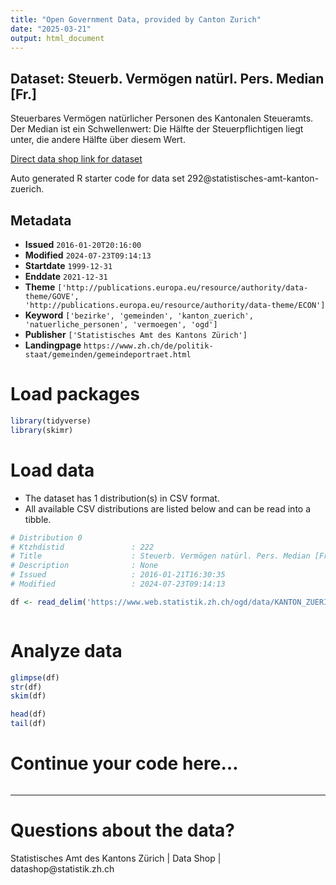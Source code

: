 ```yaml
---
title: "Open Government Data, provided by Canton Zurich"
date: "2025-03-21"
output: html_document
---
```


## Dataset: Steuerb. Vermögen natürl. Pers. Median [Fr.]

Steuerbares Vermögen natürlicher Personen des Kantonalen Steueramts. Der Median ist ein Schwellenwert: Die Hälfte der Steuerpflichtigen liegt unter, die andere Hälfte über diesem Wert.

[Direct data shop link for dataset](https://www.zh.ch/de/politik-staat/statistik-daten/datenkatalog.html#/datasets/292@statistisches-amt-kanton-zuerich)

Auto generated R starter code for data set 292@statistisches-amt-kanton-zuerich.

## Metadata

- **Issued** `2016-01-20T20:16:00`
- **Modified** `2024-07-23T09:14:13`
- **Startdate** `1999-12-31`
- **Enddate** `2021-12-31`
- **Theme** `['http://publications.europa.eu/resource/authority/data-theme/GOVE', 'http://publications.europa.eu/resource/authority/data-theme/ECON']`
- **Keyword** `['bezirke', 'gemeinden', 'kanton_zuerich', 'natuerliche_personen', 'vermoegen', 'ogd']`
- **Publisher** `['Statistisches Amt des Kantons Zürich']`
- **Landingpage** `https://www.zh.ch/de/politik-staat/gemeinden/gemeindeportraet.html`


# Load packages

```r

library(tidyverse)
library(skimr)

```

# Load data

-   The dataset has 1 distribution(s) in CSV format.
-   All available CSV distributions are listed below and can be read into a tibble.

```r

# Distribution 0
# Ktzhdistid               : 222
# Title                    : Steuerb. Vermögen natürl. Pers. Median [Fr.]
# Description              : None
# Issued                   : 2016-01-21T16:30:35
# Modified                 : 2024-07-23T09:14:13

df <- read_delim('https://www.web.statistik.zh.ch/ogd/data/KANTON_ZUERICH_320.csv')



```

# Analyze data

```r

glimpse(df)
str(df)
skim(df)

head(df)
tail(df)

```

# Continue your code here...

```r

```

------------------------------------------------------------------------

# Questions about the data?

Statistisches Amt des Kantons Zürich | Data Shop | datashop@statistik.zh.ch
